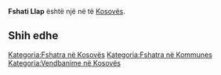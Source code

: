 {{Fshat në 
 | Emri                = Fshati Llap
 | EmriAlt                = 
 | NAME_SHORT_FORM=      
 | NAME_GENERIC=      
 | NAME_SORT_NAME_RO=      FSHATILLAP
 | FULL_NAME_RO = Fshati Llap
 | FULL_NAME_ND_RO=Fshati Llap
 | SORT_NAME_RG=FSHATILLAP
 | FULL_NAME_RG=Fshati Llap
 | FULL_NAME_ND_RG=Fshati Llap
 | SRP_NAME_SHORT_FORM=      
 | SRP_NAME_GENERIC=      
 | SRP_NAME_SORT_NAME_RO=      
 | SRP_FULL_NAME_RO = 
 | SRP_FULL_NAME_ND_RO=
 | SRP_SORT_NAME_RG=
 | SRP_FULL_NAME_RG=
 | SRP_FULL_NAME_ND_RG=
 | Emri (Rasa dhanore) = 
 | Figura              = 
 | Shteti              = Kosovo
 | Komuna              = 
 | Kodi postar         = 
 | Sipërfaqja          = 

 | Popullsia           = 

 | Regj. i popullsisë  = 
 | Dend. e popullsisë  = 
 | Faqja zyrtare       = 
 <!--- Koordinatat ----> 
 | Gjerësia            = 42.596667
 | Gjatësia            = 21.140833
 | Lartësia            = 
}}
'''Fshati Llap''' është një [[]] në [[]] të [[Kosovës]].

<!-- == Gjeografia == -->
<!-- == Historia == -->
<!-- == Demografia == -->
== Shih edhe ==
{{Komuna }}
{{Kosovo-Administrata-Cung}}

[[Kategoria:Fshatra në Kosovës]]
[[Kategoria:Fshatra në Kommunes ]]
[[Kategoria:Vendbanime në Kosovës]]